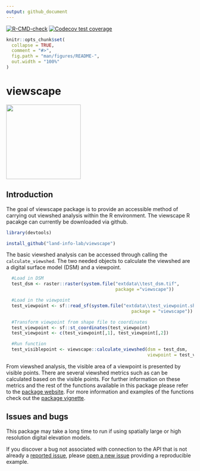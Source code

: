 ```yaml
---
output: github_document
---
```


<!-- badges: start -->
  [![R-CMD-check](https://github.com/billbillbilly/viewscape/workflows/R-CMD-check/badge.svg)](https://github.com/billbillbilly/viewscape/actions)
  [![Codecov test coverage](https://codecov.io/github/billbillbilly/viewscape/branch/master/graph/badge.svg)](https://codecov.io/github/billbillbilly/viewscape?branch=master)
  <!-- badges: end -->

```r
knitr::opts_chunk$set(
  collapse = TRUE,
  comment = "#>",
  fig.path = "man/figures/README-",
  out.width = "100%"
)
```
# viewscape

<p align="left">

<img src=".//man//figures//viewscape_hex.png" height="200">

</p>

## Introduction


The goal of viewscape package is to provide an accessible method of carrying out viewshed analysis within the R environment. The viewscape R pacakge can currently be downloaded via github.

```r
library(devtools)

install_github("land-info-lab/viewscape")

```

The basic viewshed analysis can be accessed through calling the `calculate_viewshed`. The two needed objects to calculate the viewshed are a digital surface model (DSM) and a viewpoint.

```r
  #Load in DSM
  test_dsm <- raster::raster(system.file("extdata\\test_dsm.tif",
                                         package ="viewscape"))

  #Load in the viewpoint
  test_viewpoint <- sf::read_sf(system.file("extdata\\test_viewpoint.shp",
                                               package = "viewscape"))

  #Transform viewpoint from shape file to coordinates 
  test_viewpoint <- sf::st_coordinates(test_viewpoint)
  test_viewpoint <- c(test_viewpoint[,1], test_viewpoint[,2])

  #Run function
  test_visiblepoint <- viewscape::calculate_viewshed(dsm = test_dsm,
                                                     viewpoint = test_viewpoint)
```

From viewshed analysis, the visible area of a viewpoint is presented by visible points. There are several viewshed metrics such as can be calculated based on the visible points. For further information on these metrics and the rest of the functions available in this package please refer to the [package website](https://billbillbilly.github.io/viewscape/). For more information and examples of the functions check out the [package vignette](needs to be created).

## Issues and bugs

This package may take a long time to run if using spatially large or high resolution digital elevation models. 

If you discover a bug not associated with connection to the API that is not already a [reported issue](https://github.com/billbillbilly/viewscape/issues), please [open a new issue](https://github.com/billbillbilly/viewscape/issues/new) providing a reproducible example.
